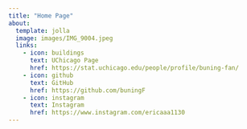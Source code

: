 ```yaml
---
title: "Home Page"
about:
  template: jolla
  image: images/IMG_9004.jpeg
  links:
    - icon: buildings
      text: UChicago Page
      href: https://stat.uchicago.edu/people/profile/buning-fan/
    - icon: github
      text: GitHub
      href: https://github.com/buningF
    - icon: instagram
      text: Instagram
      href: https://www.instagram.com/ericaaa1130
---
```

